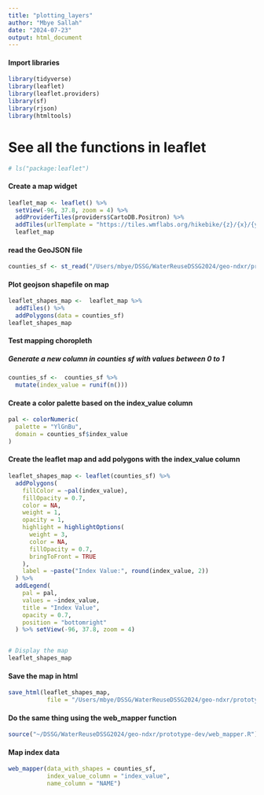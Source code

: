 ```yaml
---
title: "plotting_layers"
author: "Mbye Sallah"
date: "2024-07-23"
output: html_document
---
```


#### Import libraries
```r
library(tidyverse)
library(leaflet)
library(leaflet.providers)
library(sf)
library(rjson)
library(htmltools)
```

# See all the functions in leaflet
```r
# ls("package:leaflet")
```

#### Create a map widget
```r
leaflet_map <- leaflet() %>% 
  setView(-96, 37.8, zoom = 4) %>%
  addProviderTiles(providers$CartoDB.Positron) %>% 
  addTiles(urlTemplate = "https://tiles.wmflabs.org/hikebike/{z}/{x}/{y}.png")
  leaflet_map
```


#### read the GeoJSON file
```r
counties_sf <- st_read("/Users/mbye/DSSG/WaterReuseDSSG2024/geo-ndxr/prototype-dev/test_mapping/test/counties.geojson")
```


#### Plot geojson shapefile on map
```r
leaflet_shapes_map <-  leaflet_map %>% 
  addTiles() %>%
  addPolygons(data = counties_sf)
leaflet_shapes_map
```


#### Test mapping choropleth
##### Generate a new column in counties sf with values between 0 to 1
```r
counties_sf <-  counties_sf %>% 
  mutate(index_value = runif(n()))
```



#### Create a color palette based on the index_value column
```r
pal <- colorNumeric(
  palette = "YlGnBu",
  domain = counties_sf$index_value
)
```


#### Create the leaflet map and add polygons with the index_value column

```r
leaflet_shapes_map <- leaflet(counties_sf) %>% 
  addPolygons(
    fillColor = ~pal(index_value),
    fillOpacity = 0.7,
    color = NA,
    weight = 1,
    opacity = 1,
    highlight = highlightOptions(
      weight = 3,
      color = NA,
      fillOpacity = 0.7,
      bringToFront = TRUE
    ),
    label = ~paste("Index Value:", round(index_value, 2))
  ) %>% 
  addLegend(
    pal = pal,
    values = ~index_value,
    title = "Index Value",
    opacity = 0.7,
    position = "bottomright"
  ) %>% setView(-96, 37.8, zoom = 4)


# Display the map
leaflet_shapes_map
```


#### Save the map in html
```r
save_html(leaflet_shapes_map,
           file = "/Users/mbye/DSSG/WaterReuseDSSG2024/geo-ndxr/prototype-dev/test_mapping/index.html")
```


#### Do the same thing using the web_mapper function
```r
source("~/DSSG/WaterReuseDSSG2024/geo-ndxr/prototype-dev/web_mapper.R")
```

#### Map index data
```r
web_mapper(data_with_shapes = counties_sf,
           index_value_column = "index_value",
           name_column = "NAME")
```


